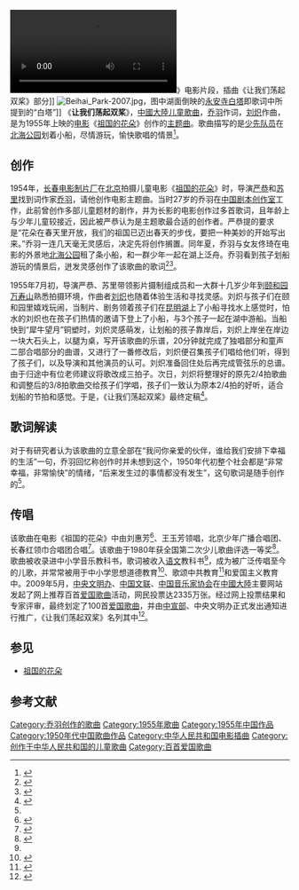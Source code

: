 [[File:Let_Us_Sway_Twin_Oars.ogv|thumb]]》电影片段，插曲《让我们荡起双桨》部分]]
[[File:Beihai_Park-2007.jpg|thumb]]，图中湖面倒映的[[永安寺白塔|永安寺白塔]]即歌词中所提到的“白塔”]]
《'''让我们荡起双桨'''》，[[中國大陸|中國大陸]][[儿童歌曲|儿童歌曲]]，[[乔羽|乔羽]]作词，[[刘炽|刘炽]]作曲，是为1955年上映的[[电影|电影]]《[[祖国的花朵|祖国的花朵]]》创作的[[主题曲|主题曲]]。歌曲描写的是[[中国少年先锋队|少先队员]]在[[北海公园_(北京)|北海公园]]划着小船，尽情游玩，愉快歌唱的情景<ref name="杨文立2014">{{cite journal |author1=杨文立 |title=《让我们荡起双桨》合唱教学设计 |journal=音乐天地 |date=2014 |volume=000 |issue=006 |pages=32-33}}</ref>。

== 创作 ==
1954年，[[长春电影制片厂|长春电影制片厂]]在[[北京|北京]]拍摄儿童电影《[[祖国的花朵|祖国的花朵]]》时，导演[[严恭|严恭]]和[[苏里_(导演)|苏里]]找到词作家[[乔羽|乔羽]]，请他创作电影主题曲。当时27岁的乔羽在[[中国剧本创作室|中国剧本创作室]]工作，此前曾创作多部儿童题材的剧作，并为长影的电影创作过多首歌词，且年龄上与少年儿童较接近，因此被严恭认为是主题歌最合适的创作者。严恭提的要求是“花朵在春天里开放，我们的祖国已迈出春天的步伐，要把一种美妙的开始写出来。”乔羽一连几天毫无灵感后，决定先将创作搁置。同年夏，乔羽与女友佟琦在电影的外景地[[北海公园_(北京)|北海公园]]租了条小船，和一群少年一起在湖上泛舟。乔羽看到孩子划船游玩的情景后，迸发灵感创作了该歌曲的歌词<ref name="访谈">{{cite web |title=乔羽：《让我们荡起双桨》体现时代乐观精神 |url=http://hsly.cntv.cn/2013/01/16/ARTI1358300791226216.shtml |website=央视网-中国广播网 |archiveurl=https://web.archive.org/web/20140812204614/http://hsly.cntv.cn/2013/01/16/ARTI1358300791226216.shtml |archivedate=2014-08-12 |date=2013-01-16 |access-date=2014-08-12 |dead-url=yes }}</ref><ref>{{cite web |title=听乔羽讲歌曲 《让我们荡起双桨》诞生记 |url=http://www.wenming.cn/specials/hot/wmkd/201906/t20190602_5136130.shtml |website=中国文明网 |accessdate=2020-10-06 |date=2019-06-02}}</ref>。

1955年7月初，导演严恭、苏里带领影片摄制组成员和一大群十几岁少年到[[颐和园|颐和园]][[万寿山_(北京)|万寿山]]熟悉拍摄环境，作曲者[[刘炽|刘炽]]也随着体验生活和寻找灵感。刘炽与孩子们在颐和园里嬉戏玩闹，当制片、剧务领着孩子们在[[昆明湖|昆明湖]]上了小船寻找水上感觉时，怕水的刘炽也在孩子们热情的邀请下登上了小船，与3个孩子一起在湖中游船。当船快到“犀牛望月”铜塑时，刘炽灵感萌发，让划船的孩子靠岸后，刘炽上岸坐在岸边一块大石头上，以腿为桌，写开该歌曲的乐谱，20分钟就完成了独唱部分和童声二部合唱部分的曲谱，又进行了一番修改后，刘炽便召集孩子们唱给他们听，得到了孩子们，以及导演和其他演员的认可。刘炽准备回住处后再完成管弦乐的总谱。由于归途中有位老师建议将歌改成三拍子。次日，刘炽将整理好的原先2/4拍歌曲和调整后的3/8拍歌曲交给孩子们学唱，孩子们一致认为原本2/4拍的好听，适合划船的节拍和感觉。于是，《让我们荡起双桨》最终定稿<ref>{{cite web |title=《让我们荡起双桨》的创作往事：坐船得来灵感 |url=http://www.wenming.cn/wmzh_pd/ws/qwys/201211/t20121130_961677.shtml |website=中国文明网-人民政协报 |accessdate=2020-10-06 |date=2012-11-30 |archive-date=2013-03-13 |archive-url=https://web.archive.org/web/20130313225905/http://www.wenming.cn/wmzh_pd/ws/qwys/201211/t20121130_961677.shtml |dead-url=no }}</ref>。

== 歌词解读 ==
对于有研究者认为该歌曲的立意全部在“我问你亲爱的伙伴，谁给我们安排下幸福的生活”一句，乔羽回忆称创作时并未想到这个，1950年代初整个社会都是“非常幸福，非常愉快”的情绪，“后来发生过的事情都没有发生”，这句歌词是随手创作的<ref name="访谈" />。

== 传唱 ==
该歌曲在电影《祖国的花朵》中由刘惠芳<ref>{{cite web |author1=周依 |title=《祖国的花朵》主演重聚，讲述老照片里的“北海往事” |url=http://www.bjnews.com.cn/news/2019/07/13/603055.html |website=新京报 |accessdate=2020-10-06 |date=2019-07-13 |archive-date=2020-10-06 |archive-url=https://web.archive.org/web/20201006130521/http://www.bjnews.com.cn/news/2019/07/13/603055.html |dead-url=no }}</ref>、王玉芳领唱，北京少年广播合唱团、长春红领巾合唱团合唱<ref>{{cite web |title=“让我们荡起双桨” |url=https://baike.baidu.com/reference/3546859/059b1HPSyqcAoTEhWOv5OFU1TgmQ7InathXLFtQcIIbGvadnBsAHRP-Ic89PQEYiu39Zz9E_rW2u-EzCQ9IcrrCLZtN3amSe9g9YYSaHZGaId9KoRv8MTt-walshR1dLNUr5nZyELQ |website=百度百科存档-中广网 |accessdate=2020-10-06 |date=2009-09-11}}</ref>。该歌曲于1980年获全国第二次少儿歌曲评选一等奖<ref name="练国铮1996">{{cite journal |author1=练国铮 |title=《让我们荡起双桨》备课提要 |journal=小学教学研究 |date=1996 |issue=07 |pages=3-4}}</ref>。歌曲被收录进中小学音乐教科书，歌词被收入[[语文课|语文]]教科书<ref name="练国铮1996"/>，成为被广泛传唱至今的儿歌，并常常被用于中小学思想道德教育<ref>{{cite news | url = http://www.gmw.cn/01gmrb/2004-06/07/content_39405.htm | title = 《让我们荡起双桨:讲述中小学思想道德教育》征文启事 | publisher = 光明日报 | archive-date = 2014-08-12 | archive-url = https://web.archive.org/web/20140812205237/http://www.gmw.cn/01gmrb/2004-06/07/content_39405.htm | dead-url = no | accessdate = 2014-08-12 }}</ref>、歌颂中共教育<ref name="韩泥塔2013">{{cite journal |author1=韩泥塔 |title=. 党的阳光永驻童心——《让我们荡起双桨》案例评析 |journal=小学教学参考 |date=2013 |volume=000 |issue=003 |page=50}}</ref>和爱国主义教育中。2009年5月，[[中央精神文明建设指导委员会办公室|中央文明办]]、[[中国文联|中国文联]]、[[中国音乐家协会|中国音乐家协会]]在[[中國大陸|中國大陸]]主要网站发起了网上推荐百首[[爱国歌曲|爱国歌曲]]活动，网民投票达2335万张。经过网上投票结果和专家评审，最终划定了100首[[爱国歌曲|爱国歌曲]]，并由[[中共中央宣传部|中宣部]]、中央文明办正式发出通知进行推广，《让我们荡起双桨》名列其中<ref>{{Cite web |url=http://news.163.com/09/0525/21/5A6K60HT000120GR.html |title=中宣部推荐100首爱国歌曲 龙的传人等入选 |access-date=2010-09-02 |archive-url=https://web.archive.org/web/20150118124034/http://news.163.com/09/0525/21/5A6K60HT000120GR.html |archive-date=2015-01-18 |dead-url=yes }}</ref>。

== 参见 ==
*[[祖国的花朵|祖国的花朵]]

== 参考文献 ==
{{reflist|30em}}

{{中宣部推荐100首爱国歌曲}}
{{放歌九十年|cat|R}}

[[Category:乔羽创作的歌曲|Category:乔羽创作的歌曲]]
[[Category:1955年歌曲|Category:1955年歌曲]]
[[Category:1955年中国作品|Category:1955年中国作品]]
[[Category:1950年代中国歌曲作品|Category:1950年代中国歌曲作品]]
[[Category:中华人民共和国电影插曲|Category:中华人民共和国电影插曲]]
[[Category:创作于中华人民共和国的儿童歌曲|Category:创作于中华人民共和国的儿童歌曲]]
[[Category:百首爱国歌曲|Category:百首爱国歌曲]]